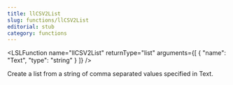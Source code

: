 ```yaml
---
title: llCSV2List
slug: functions/llCSV2List
editorial: stub
category: functions
---
```


<LSLFunction
	name="llCSV2List"
	returnType="list"
	arguments={[
	{
		"name": "Text",
		"type": "string"
	}
]}
/>

Create a list from a string of comma separated values specified in Text.
